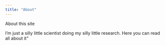 ```yaml
---
title: "About"
---
```


About this site

I'm just a silly little scientist doing my silly little research. Here you can read all about it"

